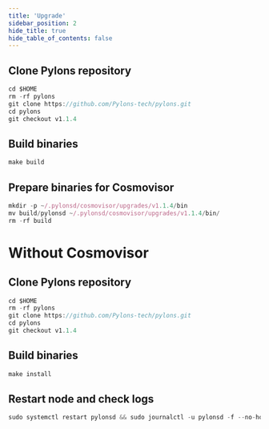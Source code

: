 ```yaml
---
title: 'Upgrade'
sidebar_position: 2
hide_title: true
hide_table_of_contents: false
---
```



<PageTitle
  iconUrl="img/pylons-icon.svg"
  title="Upgrade"
  chainId="pylons-mainnet-1"
  version="v1.1.4"
/>

## Clone Pylons repository

```js
cd $HOME
rm -rf pylons
git clone https://github.com/Pylons-tech/pylons.git
cd pylons
git checkout v1.1.4
```

## Build binaries

```js
make build
```

## Prepare binaries for Cosmovisor

```js
mkdir -p ~/.pylonsd/cosmovisor/upgrades/v1.1.4/bin
mv build/pylonsd ~/.pylonsd/cosmovisor/upgrades/v1.1.4/bin/
rm -rf build
```

# Without Cosmovisor

## Clone Pylons repository

```js
cd $HOME
rm -rf pylons
git clone https://github.com/Pylons-tech/pylons.git
cd pylons
git checkout v1.1.4
```

## Build binaries

```js
make install
```

## Restart node and check logs

```js
sudo systemctl restart pylonsd && sudo journalctl -u pylonsd -f --no-hostname -o cat
```
